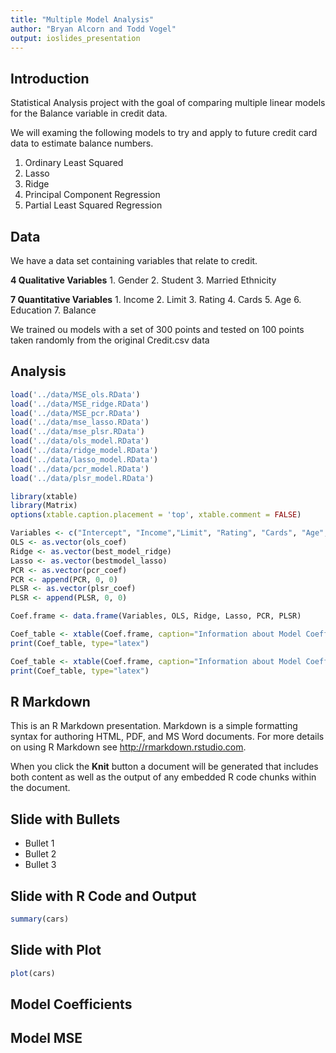 ```yaml
---
title: "Multiple Model Analysis"
author: "Bryan Alcorn and Todd Vogel"
output: ioslides_presentation
---
```


## Introduction 

Statistical Analysis project with the goal of comparing multiple linear models for the Balance variable in credit data.

We will examing the following models to try and apply to future credit card data to estimate balance numbers.

1. Ordinary Least Squared
2. Lasso 
3. Ridge
4. Principal Component Regression
5. Partial Least Squared Regression


## Data

We have a data set containing variables that relate to credit. 

**4 Qualitative Variables**
1. Gender
2. Student
3. Married Ethnicity 

**7 Quantitative Variables**
1. Income
2. Limit
3. Rating
4. Cards
5. Age
6. Education
7. Balance

We trained ou models with a set of 300 points and tested on 100 points taken randomly from the original Credit.csv data

## Analysis 

```r
load('../data/MSE_ols.RData')
load('../data/MSE_ridge.RData')
load('../data/MSE_pcr.RData')
load('../data/mse_lasso.RData')
load('../data/mse_plsr.RData')
load('../data/ols_model.RData')
load('../data/ridge_model.RData')
load('../data/lasso_model.RData')
load('../data/pcr_model.RData')
load('../data/plsr_model.RData')

library(xtable)
library(Matrix)
options(xtable.caption.placement = 'top', xtable.comment = FALSE)
```

```r
Variables <- c("Intercept", "Income","Limit", "Rating", "Cards", "Age", "Education", "GenderFemale", "StudentYes", "MarriedYes", "EthnicityAsian", "EthnicityCaucasian")
OLS <- as.vector(ols_coef)
Ridge <- as.vector(best_model_ridge)
Lasso <- as.vector(bestmodel_lasso)
PCR <- as.vector(pcr_coef)
PCR <- append(PCR, 0, 0)
PLSR <- as.vector(plsr_coef)
PLSR <- append(PLSR, 0, 0)

Coef.frame <- data.frame(Variables, OLS, Ridge, Lasso, PCR, PLSR)

Coef_table <- xtable(Coef.frame, caption="Information about Model Coefficients", digits = 3)
print(Coef_table, type="latex")

```

```r
Coef_table <- xtable(Coef.frame, caption="Information about Model Coefficients", digits = 3)
print(Coef_table, type="latex")
```


## R Markdown

This is an R Markdown presentation. Markdown is a simple formatting syntax for authoring HTML, PDF, and MS Word documents. For more details on using R Markdown see <http://rmarkdown.rstudio.com>.

When you click the **Knit** button a document will be generated that includes both content as well as the output of any embedded R code chunks within the document.

## Slide with Bullets

- Bullet 1
- Bullet 2
- Bullet 3

## Slide with R Code and Output

```r
summary(cars)
```

## Slide with Plot

```r
plot(cars)
```

## Model Coefficients

## Model MSE 



